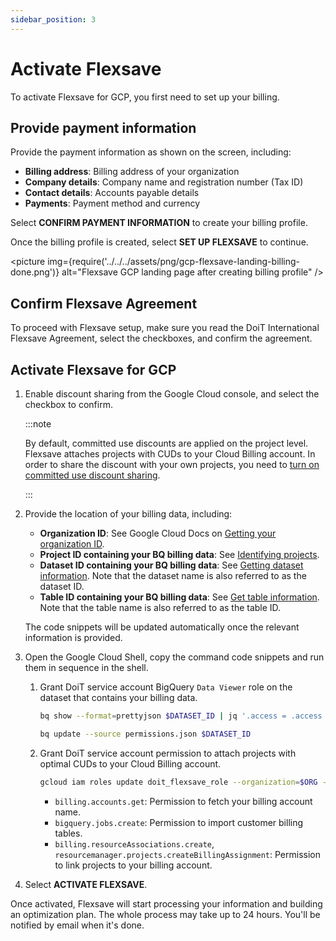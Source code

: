```yaml
---
sidebar_position: 3
---
```


# Activate Flexsave

To activate Flexsave for GCP, you first need to set up your billing.

## Provide payment information

Provide the payment information as shown on the screen, including:

- **Billing address**: Billing address of your organization
- **Company details**: Company name and registration number (Tax ID)
- **Contact details**: Accounts payable details
- **Payments**: Payment method and currency

Select **CONFIRM PAYMENT INFORMATION** to create your billing profile.

Once the billing profile is created, select **SET UP FLEXSAVE** to continue.

<picture
  img={require('../../../assets/png/gcp-flexsave-landing-billing-done.png')}
  alt="Flexsave GCP landing page after creating billing profile"
/>

## Confirm Flexsave Agreement

To proceed with Flexsave setup, make sure you read the DoiT International Flexsave Agreement, select the checkboxes, and confirm the agreement.

## Activate Flexsave for GCP

1. Enable discount sharing from the Google Cloud console, and select the checkbox to confirm.

   :::note

   By default, committed use discounts are applied on the project level. Flexsave attaches projects with CUDs to your Cloud Billing account. In order to share the discount with your own projects, you need to [turn on committed use discount sharing](https://cloud.google.com/compute/docs/instances/signing-up-committed-use-discounts#turning_on_committed_use_discount_sharing).

   :::

1. Provide the location of your billing data, including:

   - **Organization ID**: See Google Cloud Docs on [Getting your organization ID](https://cloud.google.com/resource-manager/docs/creating-managing-organization#retrieving_your_organization_id).
   - **Project ID containing your BQ billing data**: See [Identifying projects](https://cloud.google.com/resource-manager/docs/creating-managing-projects#identifying_projects).
   - **Dataset ID containing your BQ billing data**: See [Getting dataset information](https://cloud.google.com/bigquery/docs/dataset-metadata#getting_dataset_information). Note that the dataset name is also referred to as the dataset ID.
   - **Table ID containing your BQ billing data**: See [Get table information](https://cloud.google.com/bigquery/docs/tables#get_table_information). Note that the table name is also referred to as the table ID.

   The code snippets will be updated automatically once the relevant information is provided.

1. Open the Google Cloud Shell, copy the command code snippets and run them in sequence in the shell.

   1. Grant DoiT service account BigQuery `Data Viewer` role on the dataset that contains your billing data.

      ```bash
      bq show --format=prettyjson $DATASET_ID | jq '.access = .access + [{"role": "READER", "userByEmail": "$DoiT_service_account_email"}]' > permissions.json

      bq update --source permissions.json $DATASET_ID
      ```

   1. Grant DoiT service account permission to attach projects with optimal CUDs to your Cloud Billing account.

      ```bash
      gcloud iam roles update doit_flexsave_role --organization=$ORG --title="DoiT Flexsave Role" --stage=GA --add-permissions=billing.accounts.get,bigquery.jobs.create,billing.resourceAssociations.create,resourcemanager.projects.createBillingAssignment
      ```

      - `billing.accounts.get`: Permission to fetch your billing account name.
      - `bigquery.jobs.create`: Permission to import customer billing tables.
      - `billing.resourceAssociations.create`, `resourcemanager.projects.createBillingAssignment`: Permission to link projects to your billing account.

1. Select **ACTIVATE FLEXSAVE**.

Once activated, Flexsave will start processing your information and building an optimization plan. The whole process may take up to 24 hours. You'll be notified by email when it's done.
